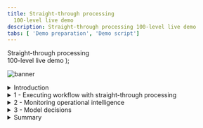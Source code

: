```yaml
---
title: Straight-through processing
  100-level live demo
description: Straight-through processing 100-level live demo
tabs: [ 'Demo preparation', 'Demo script']
---
```


  <span>
    Straight-through processing <br/> 100-level live demo
  </span> );

![banner](./images/BA_STP_100_Script_GitHub_banner_8-3-21_short.jpg)

<span id="top"></span>

<details>

<summary>Introduction</summary>
<br/>

**NOTE**: The provided demo environment is using Instana SaaS service, which follows the bi-weekly release schedule. This may result in minor differences between the screenshots in this guide and the actual environment you will see, however in most cases it will not impact the demo flow. In case you encounter significant differences, please report in Slack support channel<a href="https://ibm-cloud.slack.com/archives/C0124J683GW" target="_blank" rel="noreferrer">#itz-techzone-support</a>.

Welcome to the straight-through processing demonstration.

<br/>

Today, I will demonstrate how the IBM Cloud Pak for Business Automation supports straight-through processing to automate customer refund requests quickly and easily. We’ll take advantage of the Pak’s workflow and decision management features - along with its operational intelligence capabilities - to show how business users can lead the effort to transform customer service. Let’s get started.

<br/>

(Printer-ready PDF of demo script <a href="./100-BA-STP-Demo-Script.pdf" target="_blank" rel="noreferrer">here</a>)

<br/>

**[Go to top](#top)**

</details>

<details>
<summary>1 - Executing workflow with straight-through processing</summary>
<br/>

| **1.1** | **Refund request approved** |
| :--- | :--- |
| **Actions** | Go to Focus Corp's **Your Returns and Refunds** page<br/><br/>Click to select an order. Of the three orders that display, click on the refund request ending in '**AP**.'<br/><br/>Click **Submit Request** to process the refund. The process executes and generates a refund-approved result. |
| **Narration** | Let’s look at how straight-through processing transforms the refund process. In this first example, when the customer submits the refund request, the criteria is evaluated by the refund decision, and the approval is granted in real time, avoiding a time-consuming manual investigation. |
| **Screenshots** | <br/> ![Step_1.1_action_2](./images/Step_4.1_action_2_600.png) <br/> ![Step_1.1_action_2_1](./images/Step_4.1_action_3_600.png) <br/> ![Step_1.1_results_screen](./images/Step_4.1_results_screen_600.png) |

| **1.2** | **Refund request denied** |
| :--- | :--- |
| **Actions** | Click on **Submit Another Refund Request** <br/><br/>Click to select an order. Of the three orders that display, click on the refund request ending in '**DE**.' <br/><br/>Click **Submit Request** to process the refund. The process executes and generates a refund-denied result. |
| **Narration** | Let’s look at a second example. This one did not meet our criteria and resulted in a denial because it was outside the time window. While this refund request resulted in a denial, it is still straight-through processing because there is no manual work. |
| **Screenshots** | <br/> ![Step_1.2_action_1](./images/Step_4.2_action_1_600.png) <br/> ![Step_1.2_action_2](./images/Step_4.2_action_2_600.png) <br/> ![Step_1.2_action_2_1](./images/Step_4.2_action_3_600.png)<br/> ![Step_1.2_results_screen](./images/Step_4.2_results_screen_600.png) |

| **1.3** | **Refund request requires manual investigation** |
| :--- | :--- |
| **Actions** | Click on **Submit Another Refund Request** <br/><br/>Click to select an order. Of the three orders that display, click on the refund request ending in ‘**MA**.’ <br/><br/>Click **Submit Request** to process the refund. The process executes and generates a refund investigation result. |
| **Narration** | But what if the business rules determine this request requires investigation? In that case, workflow would route the request to our customer service agent to do the investigation. |
| **Screenshots** | <br/> ![Step_1.3_action_1](./images/Step_4.3_action_1_600.png)<br/> ![Step_1.3_action_2](./images/Step_4.3_action_2_600.png) <br/>![Step_1.3_action_2_1](./images/Step_4.3_action_3_600.png) <br/> ![Step_1.3_results_screen](./images/Step_4.3_results_screen_600.png) |

<br/>

**[Go to top](#top)**

</details>

<details>
<summary>2 - Monitoring operational intelligence</summary>
<br/>

| **2.1** | **Review the refund dashboard** |
| :--- | :--- |
| **Actions** | Click on the **Refund Dashboard** tab, which you opened in the demo preparation. In this step, you are just speaking to the displayed dashboard. |
| **Narration** | Let’s look at the refund dashboard to see how much straight-through processing we’ve achieved. So far, the percentage of manually processed requests is still above 70%, with the average manual investigation taking over two hours.<br/><br/>Let’s look at what’s behind this dashboard.<br/><br/>First, as the refund process runs, the system can collect and process historical data and make it available for visualization.<br/><br/>Next, we provide the Business Performance Center, a no-code monitoring application for the IBM Cloud Pak for Business Automation. Dashboards can be designed and shared in minutes that provide insight into important business activities and processes. You can prepare, track, and design visualizations of metrics, key performance indicators (KPIs), and other measurements of business performance in customizable dashboards.<br/><br/>Additionally, the historical data can be used to feed a data lake to apply machine learning to our automations. For example, to make even more sophisticated refund decisions, we could use a data lake to incorporate machine learning into our refund process. The Cloud Pak for Business Automation includes some machine learning samples to help you get started. |
| **Screenshot** | <br/> ![Step_2.1_action_1](./images/Step_5.1_action_1_600.png) |

<br/>

**[Go to top](#top)**

</details>

<details>
<summary>3 - Model decisions</summary>
<br/>

| **3.1** | **Review the refund approval decision model** |
| :--- | :--- |
| **Actions** | Go to your **Decision Center**, having already logged in with your credentials if necessary<br/><br/>Click on the decision service named **Refund Processing**<br/><br/>When the **Refund Processing** decision screen appears, click on **main**<br/><br/>The next screen has several blue tabs at the top. Click on **Decision Model**.<br/><br/>Click on **Validate Time Window** in the decision diagram<br/><br/>Click on **Validate Time Window** in the Decision Logic section on the left side of the screen<br/><br/>**Note:** This opens a rule table based on the refund reason, day since order, and goods condition<br/><br/>Close the **Validate Time Window** table<br/><br/>Click on **Validate Type of Goods** in the decision diagram<br/><br/>Click on **Validate Type of Goods** in the Decision Logic section on the left side of the screen<br/><br/>**Note**: This opens a rule table based on goods type and goods condition<br/><br/>Close the **Validate Type of Goods** window <br/><br/>Click on **Final Refund Decision** in the decision diagram<br/><br/>Click on **Manual Decision** in the Decision Logic section on the left side of the screen<br/><br/>**Note:** This opens a rule script based on goods type and goods condition<br/> <br/>Close the **Manual Decision** rule logic window |
| **Narration** | Let’s look at how the business analyst can create and manage business rules to further increase straight-through processing. The business rules replicate how experts make refund decisions.<br/><br/>Using no-code decision modeling, business analysts can easily author and test refund decision criteria.<br/><br/>This is the decision model for the refund request decision service. A decision model uses a diagram to break the decision down into sub-decisions, which all contribute to the final refund decision.<br/><br/>To automate the refund request process, we’ve used two decision tables. A decision table groups rules that have similar conditions and actions but use different thresholds.<br/><br/>The first decision table considers the customer’s reason for return, the days since delivery, and the condition of the item. These are the same criteria that a customer service agent would have used to make a refund request decision, but now, the decision is automated and executes in real time.<br/><br/>The second sub-decision has a table that considers the type of item being returned.<br/><br/> We’ve combined the two sub-decisions to make the final response using a simple text rule.<br/><br/>Business analysts can change the rules to achieve higher levels of straight-through processing or to adapt to changing business conditions. |
| **Screenshots** | <br/> ![Step_3.1_action_2](./images/Step_6.1_action_2_600.png) <br/> ![Step_3.1_action_3](./images/Step_6.1_action_3_600.png)<br/> ![Step_3.1_action_4](./images/Step_6.1_action_4_600.png)<br/> ![Step_3.1_action_5](./images/Step_6.1_action_5_600.png)<br/> ![Step_3.1_action_6](./images/Step_6.1_action_6_600.png)<br/> ![Step_3.1_action_7](./images/Step_6.1_action_7_600.png)<br/> ![Step_3.1_action_8](./images/Step_6.1_action_8_600.png)<br/> ![Step_3.1_action_9](./images/Step_6.1_action_9_600.png)<br/> ![Step_3.1_action_10](./images/Step_6.1_action_10_600.png)<br/> ![Step_3.1_action_11](./images/Step_6.1_action_11_600.png)<br/> ![Step_3.1_action_12](./images/Step_6.1_action_12_600.png)<br/> ![Step_3.1_action_13](./images/Step_6.1_action_13_600.png) |

<br/>

**[Go to top](#top)**

</details>

<details>
<summary>Summary</summary>
<br/>

Using the Cloud Pak for Business Automation, we had all the capabilities needed to significantly reduce the amount of manual refund processing. We combined workflow and decision automation to increase straight-through processing, which resulted in a lower average completion time, lower costs, and more consistent customer communication throughout the process.

<br/>

**[Go to top](#top)**

</details>
